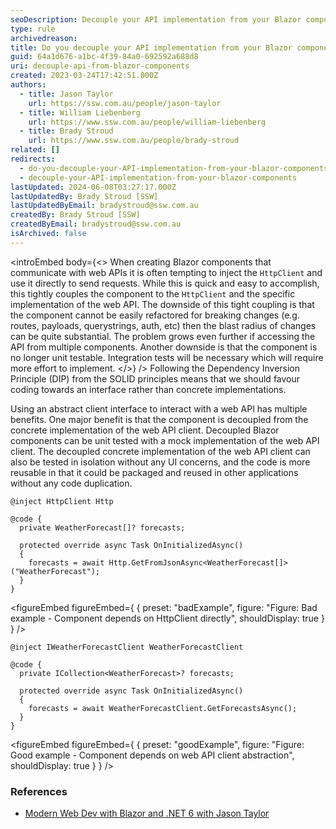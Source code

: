 ```yaml
---
seoDescription: Decouple your API implementation from your Blazor components to achieve better maintainability and testability.
type: rule
archivedreason:
title: Do you decouple your API implementation from your Blazor components?
guid: 64a1d676-a1bc-4f39-84a0-692592a688d8
uri: decouple-api-from-blazor-components
created: 2023-03-24T17:42:51.000Z
authors:
  - title: Jason Taylor
    url: https://ssw.com.au/people/jason-taylor
  - title: William Liebenberg
    url: https://www.ssw.com.au/people/william-liebenberg
  - title: Brady Stroud
    url: https://www.ssw.com.au/people/brady-stroud
related: []
redirects:
  - do-you-decouple-your-API-implementation-from-your-blazor-components
  - decouple-your-API-implementation-from-your-blazor-components
lastUpdated: 2024-06-08T03:27:17.000Z
lastUpdatedBy: Brady Stroud [SSW]
lastUpdatedByEmail: bradystroud@ssw.com.au
createdBy: Brady Stroud [SSW]
createdByEmail: bradystroud@ssw.com.au
isArchived: false
---
```


<introEmbed
  body={<>
When creating Blazor components that communicate with web APIs it is often tempting to inject the `HttpClient` and use it directly to send requests. While this is quick and easy to accomplish, this tightly couples the component to the `HttpClient` and the specific implementation of the web API. The downside of this tight coupling is that the component cannot be easily refactored for breaking changes (e.g. routes, payloads, querystrings, auth, etc) then the blast radius of changes can be quite substantial. The problem grows even further if accessing the API from multiple components. Another downside is that the component is no longer unit testable. Integration tests will be necessary which will require more effort to implement.
  </>}
/>
Following the Dependency Inversion Principle (DIP) from the SOLID principles means that we should favour coding towards an interface rather than concrete implementations.

Using an abstract client interface to interact with a web API has multiple benefits. One major benefit is that the component is decoupled from the concrete implementation of the web API client. Decoupled Blazor components can be unit tested with a mock implementation of the web API client. The decoupled concrete implementation of the web API client can also be tested in isolation without any UI concerns, and the code is more reusable in that it could be packaged and reused in other applications without any code duplication.

```razor
@inject HttpClient Http

@code {
  private WeatherForecast[]? forecasts;

  protected override async Task OnInitializedAsync()
  {
    forecasts = await Http.GetFromJsonAsync<WeatherForecast[]>("WeatherForecast");
  }
}
```
<figureEmbed figureEmbed={ {
  preset: "badExample",
  figure: "Figure: Bad example - Component depends on HttpClient directly",
  shouldDisplay: true
} } />


```razor
@inject IWeatherForecastClient WeatherForecastClient

@code {
  private ICollection<WeatherForecast>? forecasts;

  protected override async Task OnInitializedAsync()
  {
    forecasts = await WeatherForecastClient.GetForecastsAsync();
  }
}
```
<figureEmbed figureEmbed={ {
  preset: "goodExample",
  figure: "Figure: Good example - Component depends on web API client abstraction",
  shouldDisplay: true
} } />


### References

- [Modern Web Dev with Blazor and .NET 6 with Jason Taylor](https://www.youtube.com/watch?v=lRYrhj9lwQk)
